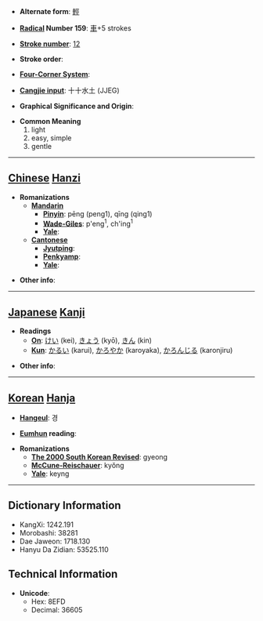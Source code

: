 * '''Alternate form''': [[輕]]

* '''[[Wiktionary:Chinese radical index| Radical]] Number 159''': [[Wiktionary:Chinese radical index 車|車]]+5 strokes

* '''[[Wiktionary:Chinese total strokes index|Stroke number]]''': [[Wiktionary:Chinese total strokes index 12|12]]

* '''Stroke order''': 

* '''[[Wiktionary:Chinese four corner index|Four-Corner System]]''': 

* '''[[Wiktionary:Chinese Cangjie index|Cangjie input]]''': 十十水土 (JJEG)

* '''Graphical Significance and Origin''': 

* '''Common Meaning'''
*#light
*# easy, simple
*# gentle


----

== [[Chinese]] [[Hanzi]] ==

* '''Romanizations'''
** '''[[Mandarin]]'''
*** '''[[Pinyin]]''': pēng (peng1), qīng (qing1)
*** '''[[Wade-Giles]]''': p'eng<sup>1</sup>, ch'ing<sup>1</sup>
*** '''[[Yale]]''': 
** '''[[Cantonese]]'''
*** '''[[Jyutping]]''':
*** '''[[Penkyamp]]''': 
*** '''[[Yale]]''': 

* '''Other info''': 

----

== [[Japanese]] [[Kanji]] ==

* '''Readings'''
** '''[[On]]''': [[けい]] (kei), [[きょう]] (kyō), [[きん]] (kin)
** '''[[Kun]]''': [[かるい]] (karui), [[かろやか]] (karoyaka), [[かろんじる]] (karonjiru)

* '''Other info''':  

----

== [[Korean]] [[Hanja]] ==

* '''[[Hangeul]]''': 경

* '''[[Eumhun]] reading''': 

* '''Romanizations'''
** '''[[The 2000 South Korean Revised Romanization|The 2000 South Korean Revised]]''': gyeong
** '''[[McCune-Reischauer]]''': kyŏng
** '''[[Yale]]''': keyng

----

== Dictionary Information ==

* KangXi: 1242.191
* Morobashi: 38281
* Dae Jaweon: 1718.130
* Hanyu Da Zidian: 53525.110

== Technical Information ==

* '''Unicode''':
** Hex: 8EFD
** Decimal: 36605